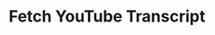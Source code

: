 ---
title: "Fetch YouTube Transcript"
description: "Fetches english transcripts from YouTube videos."
openapi: get /fetch_youtube_transcript
---
